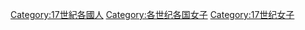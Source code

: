 
[[Category:17世紀各國人|Category:17世紀各國人]]
[[Category:各世纪各国女子|Category:各世纪各国女子]]
[[Category:17世纪女子|Category:17世纪女子]]